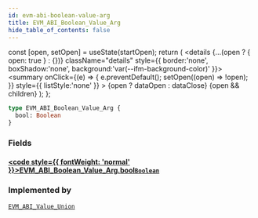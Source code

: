 ```yaml
---
id: evm-abi-boolean-value-arg
title: EVM_ABI_Boolean_Value_Arg
hide_table_of_contents: false
---
```







  const [open, setOpen] = useState(startOpen);
  return (
    <details {...(open ? { open: true } : {})} className="details" style={{ border:'none', boxShadow:'none', background:'var(--ifm-background-color)' }}>
      <summary
        onClick={(e) => {
          e.preventDefault();
          setOpen((open) => !open);
        }}
        style={{ listStyle:'none' }}
      >
      {open ? dataOpen : dataClose}
      </summary>
      {open && children}
    </details>
  );
};







```graphql
type EVM_ABI_Boolean_Value_Arg {
  bool: Boolean
}
```




### Fields

#### [<code style={{ fontWeight: 'normal' }}>EVM_ABI_Boolean_Value_Arg.<b>bool</b></code>](#)<Bullet />[`Boolean`](/docs/graphql-reference/scalars/boolean) <Badge class="secondary" text="scalar"/>
> 
> 



### Implemented by

[`EVM_ABI_Value_Union`](/docs/graphql-reference/unions/evm-abi-value-union)  <Badge class="secondary" text="union"/>

